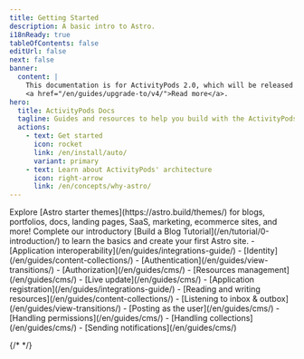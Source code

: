 ```yaml
---
title: Getting Started
description: A basic intro to Astro.
i18nReady: true
tableOfContents: false
editUrl: false
next: false
banner:
  content: |
    This documentation is for ActivityPods 2.0, which will be released this spring.
    <a href="/en/guides/upgrade-to/v4/">Read more</a>.
hero:
  title: ActivityPods Docs
  tagline: Guides and resources to help you build with the ActivityPods framework
  actions:
    - text: Get started
      icon: rocket
      link: /en/install/auto/
      variant: primary
    - text: Learn about ActivityPods' architecture
      icon: right-arrow
      link: /en/concepts/why-astro/
---
```



<CardGrid>
  <Card title="Deploy your own Pod provider" icon="laptop">
    Explore [Astro starter themes](https://astro.build/themes/) for blogs, portfolios, docs, landing pages, SaaS, marketing, ecommerce sites, and more!
  </Card>
  <Card title="Create your first social app" icon="star">
    Complete our introductory [Build a Blog Tutorial](/en/tutorial/0-introduction/) to learn the basics and create your
    first Astro site.
  </Card>

  <ListCard title="Architecture" icon="puzzle">
    - [Application interoperability](/en/guides/integrations-guide/)
    - [Identity](/en/guides/content-collections/)
    - [Authentication](/en/guides/view-transitions/)
    - [Authorization](/en/guides/cms/) 
    - [Resources management](/en/guides/cms/) 
    - [Live update](/en/guides/cms/) 
  </ListCard>
  <ListCard title="Backend Guides" icon="puzzle">
    - [Application registration](/en/guides/integrations-guide/)
    - [Reading and writing resources](/en/guides/content-collections/)
    - [Listening to inbox & outbox](/en/guides/view-transitions/)
    - [Posting as the user](/en/guides/cms/)
    - [Handling permissions](/en/guides/cms/) 
    - [Handling collections](/en/guides/cms/) 
    - [Sending notifications](/en/guides/cms/) 
  </ListCard>
</CardGrid>

{/* <Discord title="Have a question or want to get involved?" cta="Join our Discord" /> */}
